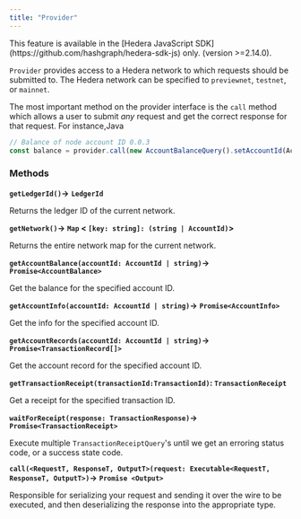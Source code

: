---
title: "Provider"
---


<Info>
This feature is available in the [Hedera JavaScript SDK](https://github.com/hashgraph/hedera-sdk-js) only. (version >=2.14.0).
</Info>

`Provider` provides access to a Hedera network to which requests should be submitted to. The Hedera network can be specified to `previewnet`, `testnet`, or `mainnet`.

The most important method on the provider interface is the `call` method which allows a user to submit *any* request and get the correct response for that request. For instance,Java

```javascript
// Balance of node account ID 0.0.3 
const balance = provider.call(new AccountBalanceQuery().setAccountId(AccountId.fromString("0.0.3")));Interface Provider
```

### **Methods**

**`getLedgerId()`->** **`LedgerId`**

Returns the ledger ID of the current network.

**`getNetwork()`->** **`Map` < `[key: string]: (string | AccountId)`>**

Returns the entire network map for the current network.

**`getAccountBalance(accountId: AccountId | string)`->** **`Promise<AccountBalance>`**

Get the balance for the specified account ID.

**`getAccountInfo(accountId: AccountId | string)`->** **`Promise<AccountInfo>`**

Get the info for the specified account ID.

**`getAccountRecords(accountId: AccountId | string)`->** **`Promise<TransactionRecord[]>`**

Get the account record for the specified account ID.

**`getTransactionReceipt(transactionId:TransactionId)`: `TransactionReceipt`**

Get a receipt for the specified transaction ID.

**`waitForReceipt(response: TransactionResponse)`->** **`Promise<TransactionReceipt>`**

Execute multiple `TransactionReceiptQuery`'s until we get an erroring status code, or a success state code.

**`call(<RequestT, ResponseT, OutputT>(request: Executable<RequestT, ResponseT, OutputT>)`->** **`Promise <Output>`**

Responsible for serializing your request and sending it over the wire to be executed, and then deserializing the response into the appropriate type.
